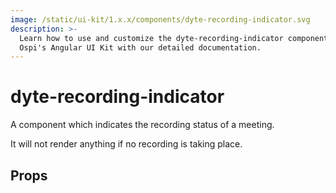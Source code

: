 ```yaml
---
image: /static/ui-kit/1.x.x/components/dyte-recording-indicator.svg
description: >-
  Learn how to use and customize the dyte-recording-indicator component in
  Ospi's Angular UI Kit with our detailed documentation.
---
```


# dyte-recording-indicator

A component which indicates the recording status of a meeting.

It will not render anything if no recording is taking place.

## Props

<PropsTable of="dyte-recording-indicator" />

<head>
  <title>Angular UI Kit dyte-recording-indicator</title>
</head>
